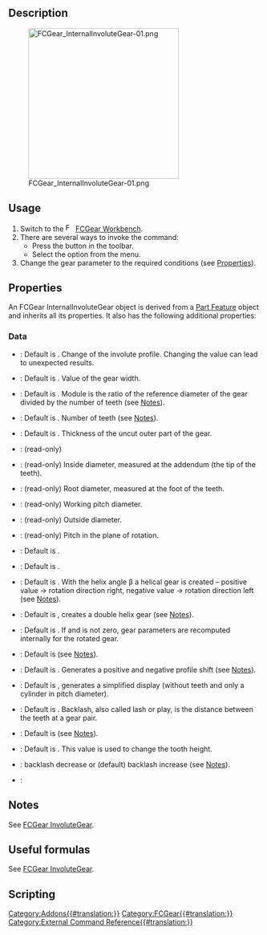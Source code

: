 {{UnfinishedDocu}}
<languages/>

{{Docnav
|[[FCGear_InvoluteGear|InvoluteGear]]
|[[FCGear_InvoluteRack|InvoluteRack]]
|[[FCGear_Workbench|FCGear]]
|IconL=FCGear_InvoluteGear.svg
|IconR=FCGear_InvoluteRack.svg
|IconC=FCGear_workbench_icon.svg
}}

{{GuiCommand
|Name=FCGear InternalInvoluteGear
|MenuLocation=Gear → Internal Involute Gear
|Workbenches=[[FCGear_Workbench|FCGear]]
|Shortcut=None
|Version=1.0
|SeeAlso=[[FCGear_InvoluteGear|FCGear InvoluteGear]]
}}

==Description==

[[Image:FCGear_InternalInvoluteGear-01.png|300px]]

{{Caption|Internal involute gears from left to right: Spur gearing, helical gearing, double helical gearing}}

==Usage==

# Switch to the [[Image:FCGear_workbench_icon.svg|16px]] [[FCGear_Workbench|FCGear Workbench]].
# There are several ways to invoke the command:
#* Press the {{Button|[[File:FCGear_InternalInvoluteGear.svg|16px]] [[FCGear_InternalInvoluteGear|Internal Involute Gear]]}} button in the toolbar.
#* Select the {{MenuCommand|Gear → [[File:FCGear_InternalInvoluteGear.svg|16px]] Internal Involute Gear}} option from the menu.
# Change the gear parameter to the required conditions (see [[#Properties|Properties]]).

==Properties==

An FCGear InternalInvoluteGear object is derived from a [[Part_Feature|Part Feature]] object and inherits all its properties. It also has the following additional properties:

===Data===

{{Properties_Title|accuracy}}

* {{PropertyData|numpoints|Integer}}: Default is {{value|6}}. Change of the involute profile. Changing the value can lead to unexpected results.

{{Properties_Title|base}}

* {{PropertyData|height|Length}}: Default is {{value|5 mm}}. Value of the gear width.
* {{PropertyData|module|Length}}: Default is {{value|1 mm}}. Module is the ratio of the reference diameter of the gear divided by the number of teeth (see [[FCGear_InvoluteGear#Notes|Notes]]).
* {{PropertyData|teeth|Integer}}: Default is {{value|15}}. Number of teeth (see [[FCGear_InvoluteGear#Notes|Notes]]).
* {{PropertyData|thickness|Length}}: Default is {{value|5 mm}}. Thickness of the uncut outer part of the gear.

{{Properties_Title|computed}}

* {{PropertyData|angular_backlash|Angle}}: (read-only)
* {{PropertyData|da|Length}}: (read-only) Inside diameter, measured at the addendum (the tip of the teeth).
* {{PropertyData|df|Length}}: (read-only) Root diameter, measured at the foot of the teeth.
* {{PropertyData|dw|Length}}: (read-only) Working pitch diameter.
* {{PropertyData|outside_diameter|Length}}: (read-only) Outside diameter.
* {{PropertyData|transverse_pitch|Length}}: (read-only) Pitch in the plane of rotation.

{{Properties_Title|fillets}}

* {{PropertyData|head_fillet|Float}}: Default is {{value|0 mm}}.
* {{PropertyData|root_fillet|Float}}: Default is {{value|0 mm}}.

{{Properties_Title|helical}}

* {{PropertyData|beta|Angle}}: Default is {{value|0 °}}. With the helix angle β a helical gear is created – positive value → rotation direction right, negative value → rotation direction left (see [[FCGear_InvoluteGear#Notes|Notes]]).
* {{PropertyData|double_helix|Bool}}: Default is {{false}}, {{true}} creates a double helix gear (see [[FCGear_InvoluteGear#Notes|Notes]]).
* {{PropertyData|properties_from_tool|Bool}}: Default is {{false}}. If {{true}} and {{PropertyData|beta}} is not zero, gear parameters are recomputed internally for the rotated gear.

{{Properties_Title|involute}}

* {{PropertyData|pressure_angle|Angle}}: Default is {{value|20 °}} (see [[FCGear_InvoluteGear#Notes|Notes]]).
* {{PropertyData|shift|Float}}: Default is {{value|0}}. Generates a positive and negative profile shift (see [[FCGear_InvoluteGear#Notes|Notes]]).

{{Properties_Title|precision}}

* {{PropertyData|simple|Bool}}: Default is {{false}}, {{true}} generates a simplified display (without teeth and only a cylinder in pitch diameter).

{{Properties_Title|tolerance}}

* {{PropertyData|backlash|Length}}: Default is {{value|0 mm}}. Backlash, also called lash or play, is the distance between the teeth at a gear pair.
* {{PropertyData|clearance|Float}}: Default is {{value|0.25}} (see [[FCGear_InvoluteGear#Notes|Notes]]).
* {{PropertyData|head|Float}}: Default is {{value|-0.4 mm}}. This value is used to change the tooth height.
* {{PropertyData|reversed_backlash|Bool}}: {{true}} backlash decrease or {{false}} (default) backlash increase (see [[FCGear_InvoluteGear#Notes|Notes]]).

{{Properties_Title|version}}

* {{PropertyData|version|String}}:

==Notes==

See [[FCGear_InvoluteGear#Notes|FCGear InvoluteGear]].

==Useful formulas==

See [[FCGear_InvoluteGear#Useful_formulas|FCGear InvoluteGear]].

==Scripting==


{{Docnav
|[[FCGear_InvoluteGear|InvoluteGear]]
|[[FCGear_InvoluteRack|InvoluteRack]]
|[[FCGear_Workbench|FCGear]]
|IconL=FCGear_InvoluteGear.svg
|IconR=FCGear_InvoluteRack.svg
|IconC=FCGear_workbench_icon.svg
}}

[[Category:Addons{{#translation:}}]]
[[Category:FCGear{{#translation:}}]]
[[Category:External Command Reference{{#translation:}}]]
